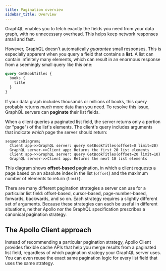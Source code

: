 ```yaml
---
title: Pagination overview
sidebar_title: Overview
---
```


GraphQL enables you to fetch exactly the fields you need from your data graph, with no unnecessary overhead. This helps keep network responses small and fast.

However, GraphQL doesn't automatically _guarantee_ small responses. This is especially apparent when you query a field that contains a **list**. A list can contain infinitely many elements, which can result in an enormous response from a seemingly small query like this one:

```graphql
query GetBookTitles {
  books {
    title
  }
}
```

If your data graph includes thousands or millions of books, this query probably returns _much_ more data than you need. To resolve this issue, GraphQL servers can **paginate** their list fields.

When a client queries a paginated list field, the server returns only a portion (or "page") of the list's elements. The client's query includes arguments that indicate _which_ page the server should return:

```mermaid
sequenceDiagram;
  Client app->>GraphQL server: query GetBookTitles(offset=0 limit=20)
  GraphQL server->>Client app: Returns the first 20 list elements
  Client app->>GraphQL server: query GetBookTitles(offset=20 limit=10)
  GraphQL server->>Client app: Returns the next 10 list elements
```

This diagram shows **offset-based** pagination, in which a client requests a page based on an absolute index in the list (`offset`) and the maximum number of elements to return (`limit`).

There are many different pagination strategies a server can use for a particular list field: offset-based, cursor-based, page-number-based, forwards, backwards, and so on. Each strategy requires a slightly different set of arguments. Because these strategies can each be useful in different situations, neither Apollo nor the GraphQL specification prescribes a canonical pagination strategy.

## The Apollo Client approach

Instead of recommending a particular pagination strategy, Apollo Client provides flexible cache APIs that help you merge results from a paginated list field, regardless of which pagination strategy your GraphQL server uses. You can even reuse the exact same pagination logic for every list field that uses the same strategy.
